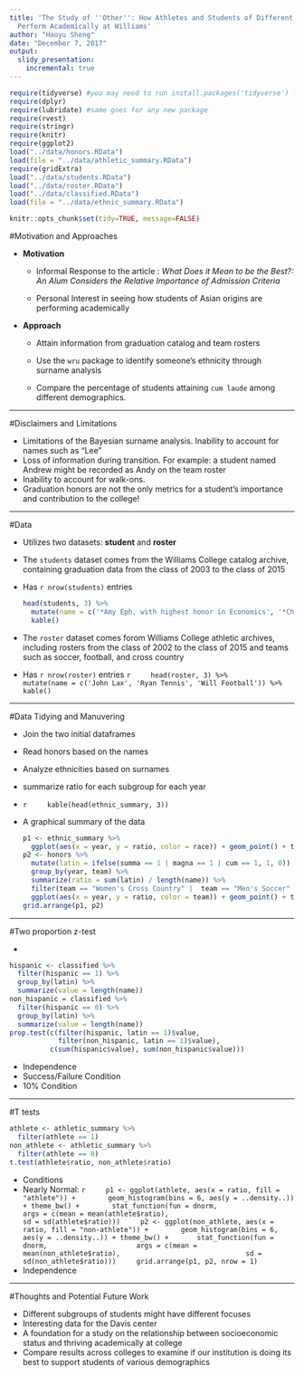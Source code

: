 ```yaml
---
title: 'The Study of ''Other'': How Athletes and Students of Different Ethnicities
  Perform Academically at Williams'
author: "Haoyu Sheng"
date: "December 7, 2017"
output:
  slidy_presentation: 
    incremental: true
---
```

  
```r
require(tidyverse) #you may need to run install.packages('tidyverse') first, only once on a machine
require(dplyr)
require(lubridate) #same goes for any new package
require(rvest)
require(stringr)
require(knitr)
require(ggplot2)
load("../data/honors.RData")
load(file = "../data/athletic_summary.RData")
require(gridExtra)
load("../data/students.RData")
load("../data/roster.RData")
load("../data/classified.RData")
load(file = "../data/ethnic_summary.RData")

knitr::opts_chunk$set(tidy=TRUE, message=FALSE)
```


#Motivation and Approaches

- **Motivation**

    - Informal Response to the article : *What Does it Mean to be the Best?: An Alum Considers the Relative Importance of Admission Criteria*

    - Personal Interest in seeing how students of Asian origins are performing academically

- **Approach**

    - Attain information from graduation catalog and team rosters

    - Use the `wru` package to identify someone's ethnicity through surname analysis

    - Compare the percentage of students attaining `cum laude` among different demographics. 

----------------------

#Disclaimers and Limitations

- Limitations of the Bayesian surname analysis. Inability to account for names such as "Lee"
- Loss of information during transition. For example: a student named Andrew might be recorded as Andy on the team roster
- Inability to account for walk-ons.
- Graduation honors are not the only metrics for a student's importance and contribution to the college!

-----------------------

#Data 

- Utilizes two datasets: **student** and **roster**
- The `students` dataset comes from the Williams College catalog archive, containing graduation data from the class of 2003 to the class of 2015
- Has `r nrow(students)` entries

    ```r
    head(students, 3) %>%
      mutate(name = c('*Amy Eph, with highest honor in Economics', '*Chris Somebody', '*Lauren Nobody')) %>%
      kable()
    ```

- The `roster` dataset comes forom Williams College athletic archives, including rosters from the class of 2002 to the class of 2015 and teams such as soccer, football, and cross country
- Has `r nrow(roster)` entries
    ```r
    head(roster, 3) %>%
      mutate(name = c('John Lax', 'Ryan Tennis', 'Will Football')) %>%
      kable()
    ```


----------

#Data Tidying and Manuvering

- Join the two initial dataframes
- Read honors based on the names
- Analyze ethnicities based on surnames
- summarize ratio for each subgroup for each year
- 
    ```r
    kable(head(ethnic_summary, 3))
    ```
    
- A graphical summary of the data
    
    ```r
    p1 <- ethnic_summary %>%
      ggplot(aes(x = year, y = ratio, color = race)) + geom_point() + theme_bw() 
    p2 <- honors %>%
      mutate(latin = ifelse(summa == 1 | magna == 1 | cum == 1, 1, 0)) %>% 
      group_by(year, team) %>%
      summarize(ratio = sum(latin) / length(name)) %>%
      filter(team == "Women's Cross Country" |  team == "Men's Soccer" | team == "football" | is.na(team)) %>%
      ggplot(aes(x = year, y = ratio, color = team)) + geom_point() + theme_bw() 
    grid.arrange(p1, p2)
    ```

----------------------

#Two proportion z-test

-
```r
hispanic <- classified %>%
  filter(hispanic == 1) %>%
  group_by(latin) %>%
  summarize(value = length(name))
non_hispanic = classified %>%
  filter(hispanic == 0) %>%
  group_by(latin) %>%
  summarize(value = length(name))
prop.test(c(filter(hispanic, latin == 1)$value, 
            filter(non_hispanic, latin == 1)$value), 
          c(sum(hispanic$value), sum(non_hispanic$value)))
```
- Independence
- Success/Failure Condition
- 10% Condition


---------------------------

#T tests

```r
athlete <- athletic_summary %>%
  filter(athlete == 1) 
non_athlete <- athletic_summary %>%
  filter(athlete == 0) 
t.test(athlete$ratio, non_athlete$ratio)
```

- Conditions
- Nearly Normal: 
    ```r
    p1 <- ggplot(athlete, aes(x = ratio, fill = "athlete")) + 
      geom_histogram(bins = 6, aes(y = ..density..)) + theme_bw() + 
      stat_function(fun = dnorm, 
                    args = c(mean = mean(athlete$ratio), 
                             sd = sd(athlete$ratio)))
    p2 <- ggplot(non_athlete, aes(x = ratio, fill = "non-athlete")) + 
      geom_histogram(bins = 6, aes(y = ..density..)) + theme_bw() +
      stat_function(fun = dnorm, 
                    args = c(mean = mean(non_athlete$ratio), 
                             sd = sd(non_athlete$ratio)))
    grid.arrange(p1, p2, nrow = 1)
    ```
- Independence


-------------------------

#Thoughts and Potential Future Work

- Different subgroups of students might have different focuses
- Interesting data for the Davis center
- A foundation for a study on the relationship between socioeconomic status and thriving academically at college
- Compare results across colleges to examine if our institution is doing its best to support students of various demographics



